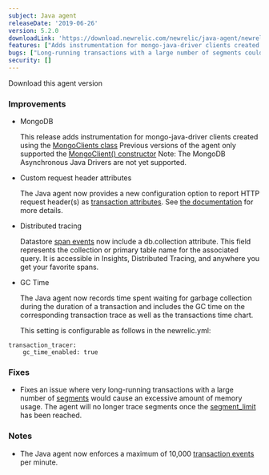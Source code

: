 ```yaml
---
subject: Java agent
releaseDate: '2019-06-26'
version: 5.2.0
downloadLink: 'https://download.newrelic.com/newrelic/java-agent/newrelic-agent/5.2.0/'
features: ["Adds instrumentation for mongo-java-driver clients created using the MongoClients class", "New configuration option to report custom HTTP request headers", "Datastore span events now include a db.collection attribute", "A maximum of 10,000 transaction events per minute is now enforced"]
bugs: ["Long-running transactions with a large number of segments could cause an excessive amount of memory usage"]
security: []
---
```


<ButtonGroup>
  <ButtonLink
    role="button"
    to="https://download.newrelic.com/newrelic/java-agent/newrelic-agent/5.2.0/"
    variant="primary"
  >
    Download this agent version
  </ButtonLink>
</ButtonGroup>

### Improvements

* MongoDB

  This release adds instrumentation for mongo-java-driver clients created using the [MongoClients class](https://mongodb.github.io/mongo-java-driver/3.10/javadoc/com/mongodb/client/MongoClients.html) Previous versions of the agent only supported the [MongoClient() constructor](https://mongodb.github.io/mongo-java-driver/3.10/javadoc/com/mongodb/MongoClient.html) Note: The MongoDB Asynchronous Java Drivers are not yet supported.
* Custom request header attributes

  The Java agent now provides a new configuration option to report HTTP request header(s) as [transaction attributes](https://docs.newrelic.com/docs/agents/manage-apm-agents/agent-data/agent-attributes). See [the documentation](https://docs.newrelic.com/docs/agents/java-agent/configuration/java-agent-configuration-config-file#tt-custom-request-headers) for more details.
* Distributed tracing

  Datastore [span events](https://docs.newrelic.com/docs/apm/distributed-tracing/ui-data/span-event) now include a db.collection attribute. This field represents the collection or primary table name for the associated query. It is accessible in Insights, Distributed Tracing, and anywhere you get your favorite spans.
* GC Time

  The Java agent now records time spent waiting for garbage collection during the duration of a transaction and includes the GC time on the corresponding transaction trace as well as the transactions time chart.

  This setting is configurable as follows in the newrelic.yml:

```
transaction_tracer:
    gc_time_enabled: true
```

### Fixes

* Fixes an issue where very long-running transactions with a large number of [segments](https://docs.newrelic.com/docs/apm/transactions/intro-transactions/transactions-new-relic-apm#segments) would cause an excessive amount of memory usage. The agent will no longer trace segments once the [segment_limit](https://docs.newrelic.com/docs/agents/java-agent/configuration/java-agent-configuration-config-file#cfg-tt-segment_limit) has been reached.

### Notes

* The Java agent now enforces a maximum of 10,000 [transaction events](https://docs.newrelic.com/docs/agents/java-agent/configuration/java-agent-configuration-config-file#ae-max_samples_stored) per minute.
